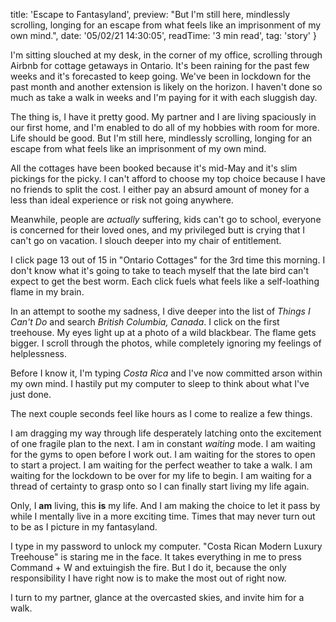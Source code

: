 
  title: 'Escape to Fantasyland',
  preview: "But I'm still here, mindlessly scrolling, longing for an escape from what feels like an imprisonment of my own mind.",
  date: '05/02/21 14:30:05',
  readTime: '3 min read',
  tag: 'story'
}


I'm sitting slouched at my desk, in the corner of my office, scrolling through Airbnb  for cottage getaways in Ontario. It's been raining for the past few weeks and it's forecasted to keep going. We've been in lockdown for the past month and another extension is likely on the horizon. I haven't done so much as take a walk in weeks and I'm paying for it with each sluggish day.

The thing is, I have it pretty good. My partner and I are living spaciously in our first home, and I'm enabled to do all of my hobbies with room for more. Life should be good. But I'm still here, mindlessly scrolling, longing for an escape from what feels like an imprisonment of my own mind.

All the cottages have been booked because it's mid-May and it's slim pickings for the picky. I can't afford to choose my top choice because I have no friends to split the cost. I either pay an absurd amount of money for a less than ideal experience or risk not going anywhere. 

Meanwhile, people are *actually* suffering, kids can't go to school, everyone is concerned for their loved ones, and my privileged butt is crying that I can't go on vacation. I slouch deeper into my chair of entitlement.

I click page 13 out of 15 in "Ontario Cottages" for the 3rd time this morning. I don't know what it's going to take to teach myself that the late bird can't expect to get the best worm. Each click fuels what feels like a self-loathing flame in my brain.

In an attempt to soothe my sadness, I dive deeper into the list of *Things I Can't Do* and search *British Columbia, Canada*. I click on the first treehouse. My eyes light up at a photo of a wild blackbear. The flame gets bigger. I scroll through the photos, while completely ignoring my feelings of helplessness.

Before I know it, I'm typing *Costa Rica* and I've now committed arson within my own mind. I hastily put my computer to sleep to think about what I've just done.

The next couple seconds feel like hours as I come to realize a few things.

I am dragging my way through life desperately latching onto the excitement of one fragile plan to the next. I am in constant *waiting* mode. I am waiting for the gyms to open before I work out. I am waiting for the stores to open to start a project. I am waiting for the perfect weather to take a walk. I am waiting for the lockdown to be over for my life to begin. I am waiting for a thread of certainty to grasp onto so I can finally start living my life again.

Only, I **am** living, this **is** my life. And I am making the choice to let it pass by while I mentally live in a more exciting time. Times that may never turn out to be as I picture in my fantasyland.

I type in my password to unlock my computer. "Costa Rican Modern Luxury Treehouse" is staring me in the face. It takes everything in me to press Command + W and extuingish the fire. But I do it, because the only responsibility I have right now is to make the most out of right now.

I turn to my partner, glance at the overcasted skies, and invite him for a walk.
